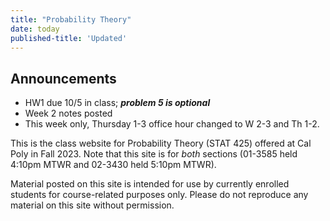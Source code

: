 ```yaml
---
title: "Probability Theory"
date: today
published-title: 'Updated'
---
```


::: callout-note
## Announcements

-   HW1 due 10/5 in class; ***problem 5 is optional***
-   Week 2 notes posted
-   This week only, Thursday 1-3 office hour changed to W 2-3 and Th 1-2.
:::

This is the class website for Probability Theory (STAT 425) offered at Cal Poly in Fall 2023. Note that this site is for *both* sections (01-3585 held 4:10pm MTWR and 02-3430 held 5:10pm MTWR).

Material posted on this site is intended for use by currently enrolled students for course-related purposes only. Please do not reproduce any material on this site without permission.
